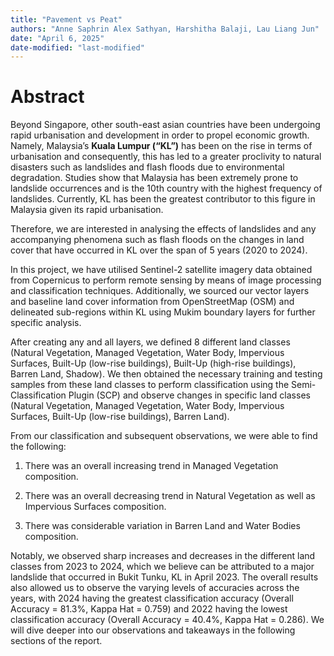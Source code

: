 ```yaml
---
title: "Pavement vs Peat"
authors: "Anne Saphrin Alex Sathyan, Harshitha Balaji, Lau Liang Jun"
date: "April 6, 2025"
date-modified: "last-modified"
---
```


# Abstract

Beyond Singapore, other south-east asian countries have been undergoing rapid urbanisation and development in order to propel economic growth. Namely, Malaysia’s **Kuala Lumpur (“KL”)** has been on the rise in terms of urbanisation and consequently, this has led to a greater proclivity to natural disasters such as landslides and flash floods due to environmental degradation. Studies show that Malaysia has been extremely prone to landslide occurrences and is the 10th country with the highest frequency of landslides. Currently, KL has been the greatest contributor to this figure in Malaysia given its rapid urbanisation. 

Therefore, we are interested in analysing the effects of landslides and any accompanying phenomena such as flash floods on the changes in land cover that have occurred in KL over the span of 5 years (2020 to 2024). 

In this project, we have utilised Sentinel-2 satellite imagery data obtained from Copernicus to perform remote sensing by means of image processing and classification techniques. Additionally, we sourced our vector layers and baseline land cover information from OpenStreetMap (OSM) and delineated sub-regions within KL using Mukim boundary layers for further specific analysis. 

After creating any and all layers, we defined 8 different land classes (Natural Vegetation, Managed Vegetation, Water Body, Impervious Surfaces, Built-Up (low-rise buildings), Built-Up (high-rise buildings), Barren Land, Shadow). We then obtained the necessary training and testing samples from these land classes to perform classification using the Semi-Classification Plugin (SCP) and observe changes in specific land classes (Natural Vegetation, Managed Vegetation, Water Body, Impervious Surfaces, Built-Up (low-rise buildings), Barren Land). 

From our classification and subsequent observations, we were able to find the following: 

1.  There was an overall increasing trend in Managed Vegetation composition.

2.  There was an overall decreasing trend in Natural Vegetation as well as Impervious Surfaces composition.

3.  There was considerable variation in Barren Land and Water Bodies composition.

Notably, we observed sharp increases and decreases in the different land classes from 2023 to 2024, which we believe can be attributed to a major landslide that occurred in Bukit Tunku, KL in April 2023. The overall results also allowed us to observe the varying levels of accuracies across the years, with 2024 having the greatest classification accuracy (Overall Accuracy = 81.3%, Kappa Hat = 0.759) and 2022 having the lowest classification accuracy (Overall Accuracy = 40.4%, Kappa Hat = 0.286). We will dive deeper into our observations and takeaways in the following sections of the report. 

\
